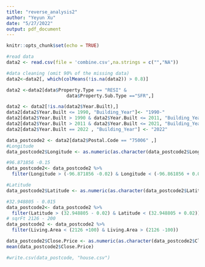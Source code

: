 ```yaml
---
title: "reverse_analysis2"
author: "Yeyun Xu"
date: "5/27/2022"
output: pdf_document
---
```


```r
knitr::opts_chunk$set(echo = TRUE)
```

```r
#read data
data2 <- read.csv(file = 'combine.csv',na.strings = c("","NA"))
```

```r
#data cleaning (omit 90% of the missing data)
data2<-data2[, which(colMeans(!is.na(data2)) > 0.8)]

data2 <-data2[data$Property.Type == "RESI" &
                      data$Property.Sub.Type =="SFR",]
```


```r
data2 <- data2[!is.na(data2$Year.Built),]
data2[data2$Year.Built <= 1990, "Building_Year"]<- "1990-"
data2[data2$Year.Built > 1990 & data2$Year.Built <= 2011, "Building_Year"] <- "1990-2011"
data2[data2$Year.Built > 2011 & data2$Year.Built <= 2021, "Building_Year"] <- "2011-2021"
data2[data2$Year.Built == 2022 , "Building_Year"] <- "2022"
```


```r
data_postcode2 <- data2[data2$Postal.Code == "75006" ,]
#Longitude
data_postcode2$Longitude <- as.numeric(as.character(data_postcode2$Longitude))

#96.871856 -0.15
data_postcode2<- data_postcode2 %>%
  filter(Longitude > (-96.871856 -0.02) & Longitude < (-96.861856 + 0.02))

#Latitude 
data_postcode2$Latitude <- as.numeric(as.character(data_postcode2$Latitude))

#32.948805 - 0.015
data_postcode2<- data_postcode2 %>%
  filter(Latitude > (32.948805 - 0.02) & Latitude < (32.948805 + 0.02))
# sqrFt 2126 - 200
data_postcode2 <- data_postcode2 %>%
  filter(Living.Area < (2126 +100) & Living.Area > (2126 -100))

data_postcode2$Close.Price <- as.numeric(as.character(data_postcode2$Close.Price))
mean(data_postcode2$Close.Price)

#write.csv(data_postcode, "house.csv")

```